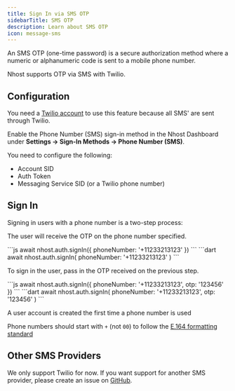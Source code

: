 ```yaml
---
title: Sign In via SMS OTP
sidebarTitle: SMS OTP
description: Learn about SMS OTP
icon: message-sms
---
```


An SMS OTP (one-time password) is a secure authorization method where a numeric or alphanumeric code is sent to a mobile phone number.

Nhost supports OTP via SMS with Twilio.

## Configuration

You need a [Twilio account](https://www.twilio.com/try-twilio) to use this feature because all SMS' are sent through Twilio.

Enable the Phone Number (SMS) sign-in method in the Nhost Dashboard under **Settings -> Sign-In Methods -> Phone Number (SMS)**.

You need to configure the following:

- Account SID
- Auth Token
- Messaging Service SID (or a Twilio phone number)

## Sign In

Signing in users with a phone number is a two-step process:

<Steps>
<Step title="Request OTP">

The user will receive the OTP on the phone number specified.

<Tabs>
<Tab title="JavaScript">
```js
await nhost.auth.signIn({
  phoneNumber: '+11233213123'
})
```
</Tab>
<Tab title="Dart">
```dart
await nhost.auth.signIn(
  phoneNumber: '+11233213123'
)
```
</Tab>
</Tabs>
</Step>

<Step title="Sign In with OTP">

To sign in the user, pass in the OTP received on the previous step.

<Tabs>
<Tab title="JavaScript">
```js
await nhost.auth.signIn({
  phoneNumber: '+11233213123',
  otp: '123456'
})
```
</Tab>
<Tab title="Dart">
```dart
await nhost.auth.signIn(
  phoneNumber: '+11233213123',
  otp: '123456'
)
```
</Tab>
</Tabs>
</Step>
</Steps>

<Info>A user account is created the first time a phone number is used</Info>

<Info>Phone numbers should start with `+` (not `00`) to follow the [E.164 formatting standard](https://en.wikipedia.org/wiki/E.164)</Info>

## Other SMS Providers

We only support Twilio for now. If you want support for another SMS provider, please create an issue on [GitHub](https://github.com/nhost/nhost).

